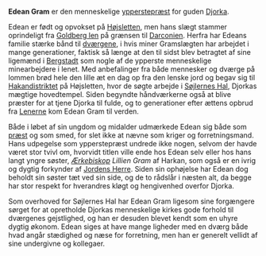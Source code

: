 {{title:Edean Gram}}
{{author:Laura Holmegaard}}
{{timestamp:2010-08-30T13:08:38Z}}
{{copyright:Edean Gram}}
'''Edean Gram''' er den menneskelige [[ypperstepræst]] for guden [[Djorka]].

Edean er født og opvokset på [[Højsletten]], men hans slægt stammer oprindeligt fra [[Goldberg len]] på grænsen til [[Darconien]]. Herfra har Edeans familie stærke bånd til [[dværg|dværgene]], i hvis miner Gramslægten har arbejdet i mange generationer, faktisk så længe at den til sidst blev betragtet af sine ligemænd i [[Bergstadt]] som nogle af de ypperste menneskelige minearbejdere i lenet. Med anbefalinger fra både mennesker og dværge på lommen brød hele den lille æt en dag op fra den lenske jord og begav sig til [[Hakandistriktet]] på Højsletten, hvor de søgte arbejde i [[Søjlernes Hal]], Djorkas mægtige hovedtempel. Siden begyndte håndværkerne også at blive præster for at tjene Djorka til fulde, og to generationer efter ættens opbrud fra [[Lenerne]] kom Edean Gram til verden.

Både i løbet af sin ungdom og midalder udmærkede Edean sig både som [[præst]] og som smed, for slet ikke at nævne som kriger og forretningsmand. Hans udpegelse som ypperstepræst undrede ikke nogen, selvom der havde været stor tvivl om, hvorvidt titlen ville ende hos Edean selv eller hos hans langt yngre søster, ''[[Ærkebiskop]] Lillien Gram'' af Harkan, som også er en ivrig og dygtig forkynder af [[Jordens Herre]]. Siden sin ophøjelse har Edean dog beholdt sin søster tæt ved sin side, og de to rådslår i næsten alt, da begge har stor respekt for hverandres kløgt og hengivenhed overfor Djorka.

Som overhoved for Søjlernes Hal har Edean Gram ligesom sine forgængere sørget for at opretholde Djorkas menneskelige kirkes gode forhold til dværgenes gejstlighed, og han er desuden blevet kendt som en uhyre dygtig økonom. Edean siges at have mange ligheder med en dværg både hvad angår stædighed og næse for forretning, men han er generelt vellidt af sine undergivne og kollegaer.